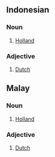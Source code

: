==Indonesian==
===Noun===
# [[Holland]]
===Adjective===
# [[Dutch]]

==Malay==
===Noun===
# [[Holland]]
===Adjective===
# [[Dutch]]